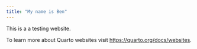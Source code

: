 ```yaml
---
title: "My name is Ben"
---
```


This is a a testing website.

To learn more about Quarto websites visit <https://quarto.org/docs/websites>.
